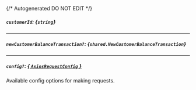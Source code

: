 {/* Autogenerated DO NOT EDIT  */}

##### `customerId`: *{`string`}*

---
##### `newCustomerBalanceTransaction?`: *{`shared.NewCustomerBalanceTransaction`}*
<Collapsible openLabel={Labels.showProperties} closeLabel={Labels.hideProperties}>
    <NewCustomerBalanceTransaction/>
</Collapsible>

---
##### `config?`: [*{ `AxiosRequestConfig` }*](https://axios-http.com/docs/req_config)
Available config options for making requests.


